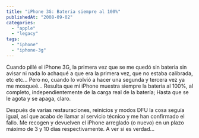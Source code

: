 ```yaml
---
title: "iPhone 3G: Bateria siempre al 100%"
publishedAt: "2008-09-02"
categories: 
  - "apple"
  - "legacy"
tags: 
  - "iphone"
  - "iphone-3g"
---
```


Cuando pillé el iPhone 3G, la primera vez que se me quedó sin bateria sin avisar ni nada lo achaqué a que era la primera vez, que no estaba calibrada, etc etc... Pero no, cuando lo volvió a hacer una segunda y tercera vez ya me mosqueé... Resulta que mi iPhone muestra siempre la bateria al 100%, al completo, independientemente de la carga real de la batería; Hasta que se le agota y se apaga, claro.

Después de varias restauraciones, reinicios y modos DFU la cosa seguía igual, así que acabo de llamar al servicio técnico y me han confirmado el fallo. Me recogen y devuelven el iPhone arreglado (o nuevo) en un plazo máximo de 3 y 10 días respectivamente. A ver si es verdad...
